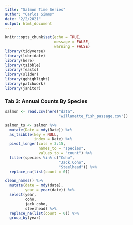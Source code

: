 ```yaml
---
title: "Salmon Time Series"
author: "Carlos Simms"
date: "2/2/2021"
output: html_document
---
```


```r
knitr::opts_chunk$set(echo = TRUE, 
                      message = FALSE, 
                      warning = FALSE)
library(tidyverse)
library(lubridate)
library(here)
library(tsibble)
library(feasts)
library(slider)
library(gghighlight)
library(patchwork)
library(janitor)
```

### Tab 3: Annual Counts By Species

```r
salmon <- read.csv(here("data", 
                        "willamette_fish_passage.csv"))

salmon_ts <- salmon %>% 
  mutate(Date = mdy(Date)) %>% 
  as_tsibble(key = NULL, 
             index = Date) %>% 
  pivot_longer(cols = 3:15, 
               names_to = "species", 
               values_to = "count") %>% 
  filter(species %in% c("Coho", 
                        "Jack.Coho", 
                        "Steelhead")) %>% 
  replace_na(list(count = 0))

clean_names() %>% 
  mutate(date = mdy(date), 
         year = year(date)) %>% 
  select(year, 
         coho, 
         jack_coho, 
         steelhead) %>% 
  replace_na(list(count = 0)) %>% 
  group_by(year)
```



























